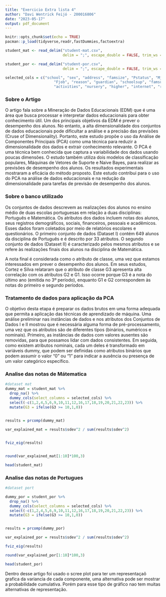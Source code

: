 ```yaml
---
title: "Exercicio Extra lista 4"
author: "Davi Wentrick Feijó - 200016806"
date: "2023-05-17"
output: pdf_document
---
```


```r
knitr::opts_chunk$set(echo = TRUE)
pacman::p_load(tidyverse,readr,fastDummies,factoextra)
```

```r

student_mat <- read_delim("student-mat.csv", 
                          delim = ";", escape_double = FALSE, trim_ws = TRUE)

student_por <- read_delim("student-por.csv", 
                          delim = ";", escape_double = FALSE, trim_ws = TRUE)

selected_cols = c("school", "sex", "address", "famsize", "Pstatus", "Mjob", 
                      "Fjob", "reason", "guardian", "schoolsup", "famsup", "paid",
                      "activities", "nursery", "higher", "internet", "romantic" )

```
### Sobre o Artigo

O artigo fala sobre a Mineração de Dados Educacionais (EDM) que é uma área que busca processar e interpretar dados educacionais para obter conhecimento útil. Um dos principais objetivos da EDM é prever o desempenho dos alunos. No entanto, a alta dimensionalidade dos conjuntos de dados educacionais pode dificultar a análise e a precisão das previsões (Cruse of Dimensionality). Portanto, este estudo propõe o uso da Análise de Componentes Principais (PCA) como uma técnica para reduzir a dimensionalidade dos dados e extrair conhecimento relevante. O PCA é uma técnica bem conhecida que captura a variabilidade dos dados usando poucas dimensões. O estudo também utiliza dois modelos de classificação populares, Máquinas de Vetores de Suporte e Naive Bayes, para realizar as previsões de desempenho dos alunos. Os resultados experimentais mostraram a eficácia do método proposto. Este estudo contribui para o uso do PCA na análise de dados educacionais e na redução da dimensionalidade para tarefas de previsão de desempenho dos alunos.

### Sobre o banco utilizado

Os conjuntos de dados descrevem as realizações dos alunos no ensino médio de duas escolas portuguesas em relação a duas disciplinas: Português e Matemática. Os atributos dos dados incluem notas dos alunos, seus registros demográficos, sociais, financeiros, pessoais e acadêmicos. Esses dados foram coletados por meio de relatórios escolares e questionários. O primeiro conjunto de dados (Dataset I) contém 649 alunos da disciplina de Português e é descrito por 33 atributos. O segundo conjunto de dados (Dataset II) é caracterizado pelos mesmos atributos e se refere às realizações finais dos alunos na disciplina de Matemática.

A nota final é considerada como o atributo de classe, uma vez que estamos interessados em prever o desempenho dos alunos. Em seus estudos, Cortez e Silva relataram que o atributo de classe G3 apresenta alta correlação com os atributos G2 e G1. Isso ocorre porque G3 é a nota do último ano (emitida no 3º período), enquanto G1 e G2 correspondem às notas do primeiro e segundo períodos.

### Tratamento de dados para aplicação da PCA

O objetivo desta etapa é preparar os dados brutos em uma forma adequada que permita a aplicação das técnicas de aprendizado de máquina. Uma análise preliminar nas instâncias de dados e nos atributos dos Conjuntos de Dados I e II mostrou que é necessária alguma forma de pré-processamento, uma vez que os atributos são de diferentes tipos (binários, numéricos e nominais). Primeiro, as instâncias de dados com valores ausentes são removidas, para que possamos lidar com dados consistentes.
Em seguida, como existem atributos nominais, cada um deles é transformado em variáveis dummy, que podem ser definidas como atributos binários que podem assumir o valor "0" ou "1" para indicar a ausência ou presença de um valor categórico específico. 

\newpage
### Analise das notas de Mátematica
```r
#dataset mat
dummy_mat = student_mat %>%
  drop_na() %>%
  dummy_cols(select_columns = selected_cols) %>%
  select(-c(1,2,4,5,6,9,10,11,12,16,17,18,19,20,21,22,23)) %>%
  mutate(G3 = ifelse(G3 >= 10,1,0))
  

results = prcomp(dummy_mat)

var_explained_mat = results$sdev^2 / sum(results$sdev^2)


fviz_eig(results)


round(var_explained_mat[1:10]*100,3)
```


```r
head(student_mat)
```

\newpage

### Analise das notas de Portugues
```r
#dataset port

dummy_por = student_por %>%
  drop_na() %>%
  dummy_cols(select_columns = selected_cols) %>%
  select(-c(1,2,4,5,6,9,10,11,12,16,17,18,19,20,21,22,23)) %>%
  mutate(G3 = ifelse(G3 >= 10,1,0))


results = prcomp(dummy_por)

var_explained_por = results$sdev^2 / sum(results$sdev^2)

fviz_eig(results)

round(var_explained_por[1:10]*100,3)

```

```r
head(student_por)

```

Dentro desse artigo foi usado o scree plot para ter um representaçaõ grafica da variancia de cada componente, uma alternativa pode ser mostrar a probabilidade cumulativa. Porém para esse tipo de gráfico nao tem muitas alternativas de representação.
